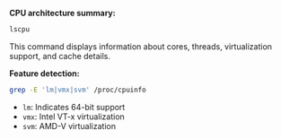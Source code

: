 **CPU architecture summary:**

```bash
lscpu
```

This command displays information about cores, threads, virtualization support, and cache details.

**Feature detection:**

```bash
grep -E 'lm|vmx|svm' /proc/cpuinfo
```

- `lm`: Indicates 64-bit support
- `vmx`: Intel VT-x virtualization
- `svm`: AMD-V virtualization
